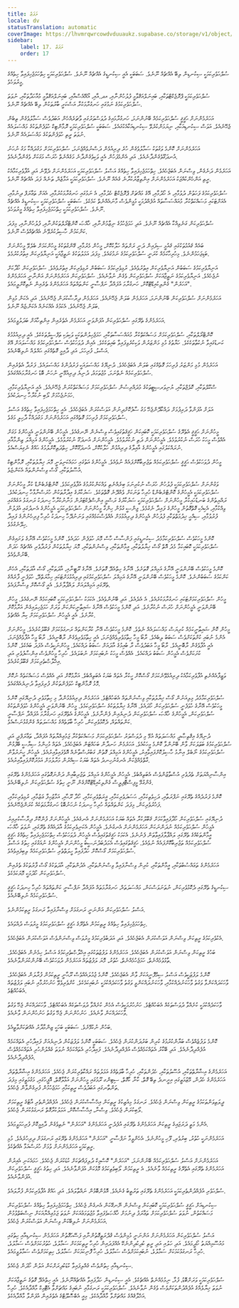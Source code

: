```yaml
---
title: ލަޕަޒް
locale: dv
statusTranslation: automatic
coverImage: https://lhvmrqwrcowdvduuaukz.supabase.co/storage/v1/object/public/strapi-uploads/small_cover-educacion-fundamental.webp-2d51a7828a2b1309555be27f7e2a61a0.webp
sidebar:
    label: 17. ލަޕަޒް
    order: 17
---
```

ސުލްޙަވެރިކަމަކީ ސިކުނޑިން ލިބޭ އެއްޗެއް ނޫނެވެ. ސަބަބަކީ އެއީ ސިކުނޑީގެ އެއްޗެއް ނޫނެވެ. ސުލްޙަވެރިކަމަކީ ހިތްހަމަޖެހިފައިވާ ހިތެއްގެ މީރުވަހެވެ.

ސުލްޙަވެރިކަމަކީ ޕްރޮޖެކްޓްތަކާއި، ބައިނަލްއަޤްވާމީ ފުލުހުންނާއި، އދ.އާއި، އޯއޭއެސްއާއި، ބައިނަލްއަޤްވާމީ މުއާހަދާތަކާއި، ނުވަތަ ސުލްޙަވެރިކަމުގެ ނަމުގައި ހަނގުރާމަކުރާ އަސްކަރީ ބާރުތަކުން ލިބޭ އެއްޗެއް ނޫނެވެ.

އަހަރެމެންނަށް ޙަޤީޤީ ސުލްޙަވެރިކަމެއް ބޭނުންނަމަ، ހަނގުރާމައިގެ ދުވަސްވަރުގައި ވާޗަރެއްހެން އަބަދުވެސް ސަމާލުވެގެން ތިބެން ޖެހޭނެއެވެ. އަވަސް ސިކުނޑިއަކާއި، ނިޔަމަންކުރެވޭ ސިކުނޑިއަކާއެކުގައެވެ. ސަބަބަކީ ސުލްޙަވެރިކަމަކީ ރޮމާންޓިކް ހުވަފެންތަކުގެ މައްސަލައެއް ނުވަތަ ރީތި ހުވަފެންތަކުގެ މައްސަލައެއް ނޫނެވެ.

އަހަރެމެންނަށް ކޮންމެ ވަގުތަކު ސަމާލުވެގެން ހުރެ ދިރިއުޅެން ދަސްނުވެއްޖެނަމަ، ސުލްޙަވެރިކަމަށް މަގުދައްކާ މަގު ނުހަނު އުނދަގޫވެގެންދާނެއެވެ. އަދި އެންމެފަހުން އެއީ ވަކިވެގެންދާނެ މަގެއްނެތް ހުރަސް މަގަކަށް ވެގެންދާނެއެވެ.

އަހަރެމެން ދަނެގެން، ވިސްނަން އެބަޖެހެއެވެ. ހިތްހަމަޖެހިފައިވާ ހިތެއްގެ އަސްލު ސުލްޙަވެރިކަމަކީ އަހަރެމެންނަށް ދެވޭނެ އަދި އުފާވެރިކަމާއެކު ރީތި އަންހެންކުއްޖަކު އަހަރެމެންނަށް އިންތިޒާރުކުރާނެ ގެއެއް ނޫނެވެ. ސުލްޙަވެރިކަމަކީ އަމާޒެއް، ތަނެއް ފަދަ އެއްޗެއް ނޫނެވެ.

ސުލްޙަވެރިކަމުގެ ފަހަތުން ދުވުމާއި، އެ ހޯދުމާއި، އޭގެ މައްޗަށް ޕްރޮޖެކްޓް ހެދުމާއި، އެ ނަމުގައި ހަނގުރާމަކުރުމާއި، އެއަށް ތަޢާރަފް ދިނުމާއި، އެއަށްޓަކައި މަސައްކަތްކުރާ މުއައްސަސާތައް އުފެއްދުމަކީ މުޅީންވެސް މާނައެއްނެތް ކަމެކެވެ. ސަބަބަކީ ސުލްޙަވެރިކަމަކީ ސިކުނޑީގެ އެއްޗެއް ނޫނެވެ. ސުލްޙަވެރިކަމަކީ ހިތްހަމަޖެހިފައިވާ ހިތެއްގެ މީރުވަހެވެ.

ސުލްޙަވެރިކަން ގަނެވިއްކާ އެއްޗެއް ނޫނެވެ. އަދި ހަމަޖެހުމުގެ ނިޒާމުންނާއި، ޚާއްޞަ ކޮންޓްރޯލްތަކުންނާއި، ފުލުހުންނާއި، މިފަދަ ކަންކަމުން ހާސިލުކުރެވޭނެ އެއްޗެއްވެސް ނޫނެވެ.

ބައެއް ޤައުމުތަކުގައި ޤައުމީ ސިފައިން ދަނީ ރަށްތައް ހަލާކުކޮށް، މީހުން މެރުމާއި، ގޭންގުތަކުގެ މީހުންކަމަށް ބެލެވޭ މީހުންނަށް ބަޑިޖަހަމުންނެވެ. މިހުރިހާކަމެއް ކުރަނީ ސުލްޙަވެރިކަމުގެ ނަމުގައެވެ. މިފަދަ އަމަލުތަކުގެ ނަތީޖާއަކީ އަނިޔާވެރިކަން އިތުރުކުރުމެވެ.

އަނިޔާވެރިކަމުގެ ސަބަބުން އަނިޔާވެރިކަން އިތުރުވެއެވެ. ރުޅިވެރިކަމުގެ ސަބަބުން ރުޅިވެރިކަން އިތުރުވެއެވެ. ސުލްޙަވެރިކަން ހޯދާކަށް ނުޖެހެއެވެ. އަނިޔާވެރިކަމުގެ ނަތީޖާއަކަށް ސުލްޙަވެރިކަން ވެގެން ނުވާނެއެވެ. ސުލްޙަވެރިކަން އަހަރެމެންނަށް އަންނާނީ އަހަރެމެންގެ "އަހަރެން" ގެންލިކުއިޑޭޓްކޮށް، ހަނގުރާމަ އުފައްދާ ނަފްސާނީ ކަންތައްތައް އަހަރެމެންގެ ތެރެއިން ނެތިކޮށްލީމައެވެ.

އަހަރެމެންނަށް ސުލްޙަވެރިކަން ބޭނުންނަމަ، އަހަރެމެން ބަލަން ޖެހޭނެއެވެ. އަހަރެމެން ދިރާސާކުރަން ޖެހޭނެއެވެ. އަދި އެކަން މުޅިން ބަލަން ޖެހޭނެއެވެ. އެކަމުގެ އެއްކަނެއް އެކަންޏެއް ނޫނެވެ.

އަހަރެމެންގެ ތެރޭގައި ސުލްޙަވެރިކަން އުފަންވަނީ އަހަރެމެން އެތެރެއިން އިންތިހާއަށް ބަދަލުވީމައެވެ.

ކޮންޓްރޯލްތަކާއި، ސުލްޙަވެރިކަމަށް މަސައްކަތްކުރާ މުއައްސަސާތަކާއި، ހަމަޖެހިލުންތަކަކީ ވަކިވަކި ތަފްސީލްތަކެކެވެ. އެއީ ދިރިއުޅުމުގެ ކަނޑުގައިވާ ނުކުތާތަކެކެވެ. ހަޔާތުގެ މުޅި މަންޒަރުން ވަކިކުރެވިފައިވާ ބައިތަކެކެވެ. އެއިން ދުވަހަކުވެސް ސުލްޙަވެރިކަމުގެ މައްސަލައަށް އޭގެ އަސްލު، ފުރިހަމަ، އަދި ދާއިމީ ގޮތެއްގައި ޙައްލެއް ނުލިބޭނެއެވެ.

އަހަރެމެން މުޅި މަންޒަރު ފުރިހަމަ ގޮތެއްގައި ބަލަން އެބަޖެހެއެވެ. ދުނިޔޭގެ މައްސަލައަކީ ފަރުދުންގެ މައްސަލައެވެ. ފަރުދާ އެތެރެއިން ސުލްޙަވެރިކަމެއް ނެތްނަމަ، މުޖުތަމަޢު، ދުނިޔެ ދިރިއުޅޭނީ ނުހަނު ބޮޑު ހަނގުރާމައެއްގައެވެ.

ސްކޫލްތަކާއި، ކޮލެޖްތަކާއި، ޔުނިވަރސިޓީތަކުގެ މުދައްރިސުން ސުލްޙަވެރިކަމަށް މަސައްކަތްކުރަން ޖެހޭނެއެވެ. އެއީ އަނިޔާވެރިކަމާއި، ހަމަނުޖެހުމަށް ލޯބި ނުކުރާހާ ހިނދަކުއެވެ.

އަލަށް އުފަންވާ ދަރިފުޅަށް ދައްކާދޭންޖެހޭ މަގު ސާފުކޮށްދިނުން އަވަސްކުރަން އެބަޖެހެއެވެ. އެއީ ހިތްހަމަޖެހިފައިވާ ހިތެއްގެ އަސްލު ސުލްޙަވެރިކަމަށް ފުރިހަމަ ގޮތެއްގައި އަހަރެމެންނަށް މަގުދައްކާ ދާހިލީ މަގެވެ.

މީހުންނަށް ޙަޤީޤީ އެތެރޭގެ ސުލްޙަވެރިކަމަކީ ކޮބައިކަން ހަޤީޤަތުގައިވެސް ވިސްނެން ނޭނގެއެވެ. އެމީހުން ބޭނުންވަނީ އެމީހުންގެ މަގަށް އެއްވެސް މީހަކު ހުރަސް ނުކުރުވުމެވެ. އެމީހުންނަށް ދަތި ނުކުރުވުމެވެ. އެމީހުންނަށް އުނދަގޫ ނުކުރުވުމެވެ. އެމީހުންގެ އަމިއްލަ ޒިންމާއާއި ނުރައްކަލުގައި އެމީހުންގެ އާއިލާގެ ދިރިއުޅުން ހަލާކުކޮށް، އުނދަގޫކޮށް، ހިތްދަތިކޮށްލުމުގެ ޙައްޤު ނެގިޔަސްއެވެ.

މީހުން ދުވަހަކުވެސް ޙަޤީޤީ ސުލްޙަވެރިކަމެއް ތަޖުރިބާކޮށްފައެއް ނުވެއެވެ. އެމީހުންގެ އަތުގައި ހަމައެކަނިވަނީ މޮޔަ ޚިޔާލުތަކާއި، ރޮމާންޓިކް އުސޫލުތަކާއި، ގޯސް ވިސްނުންތައް އެކަންޏެވެ.

ވަގުންނަށް ސުލްޙަވެރިކަމަކީ ފުލުހުން ހުރަސް ނުކުރިނަމަ ބިރެއްނެތި ވައްކަންކުރުމުގެ އުފާވެރިކަމެވެ. ކޮންޓްރެބެންޑް ކުރާ މީހުންނަށް ސުލްޙަވެރިކަމަކީ އެމީހުންގެ ކޮންޓްރެބެންޑް ހުރިހާ ތަނަކަށް ވެއްދޭނެ ގޮތްތަކެވެ. ސަރުކާރުގެ އިދާރާތަކުން ހުރަސްނާޅާހާ ހިނދަކުއެވެ. ރައްޔިތުންގެ ބަނޑުހައިކުރާ މީހުންނަށް ސުލްޙަވެރިކަމަކީ ސަރުކާރުގެ ރަސްމީ އިންސްޕެކްޓަރުން މަނާނުކުރާހާ ހިނދަކު ރަނގަޅު އަގެއްގައި ވިއްކުމާއި، އެކިއެކި ގޮތްގޮތުން މީހުންގެ ފައިދާ ނެގުމެވެ. ޖިންސީ ގުޅުން ހިންގާ މީހުންނަށް ސުލްޙަވެރިކަމަކީ އެމީހުންގެ އެނދުގައި އުފަލުން ފުރުވުމާއި، ސިއްޙީ ޚިދުމަތްތަކާއި ފުލުހުން އެމީހުންގެ ދިރިއުޅުމަށް އެއްވެސްކަމެއްގައި ވަނަނުދޭހާ ހިނދަކު ހުރިހާ ފިރިހެނުންގެ ފައިދާ ހިލޭނެގުމެވެ.

ކޮންމެ މީހަކުވެސް ސުލްޙަވެރިކަމާމެދު ސިކުނޑީގައި ފަންސާސް ހާސް މޮޔަ ހުވަފެން ހަދައެވެ. ކޮންމެ މީހަކުވެސް އޭނާގެ ވަށައިގެން ސުލްޙަވެރިކަމަކީ ކޮބައިކަމާ މެދު އޮތް ގޯސް ޚިޔާލުތަކާއި، އީމާންތަކާއި، ވިސްނުންތަކާއި، މޮޔަ ޚިޔާލުތަކުން ފަރުދާވެރި އެއްޗެއް ހަދަން ބޭނުންވެއެވެ.

ކޮންމެ މީހަކުވެސް ބޭނުންވަނީ އޭނާގެ އަމިއްލަ ގޮތަށެވެ. އޭނާގެ ހިތްއެދޭ ގޮތަށެވެ. އޭނާގެ ރޫޓީނާއި، އާދަތަކާއި، ގޯސް އާދަތަކާއި، އެހެން ކަންކަމުގެ ސަބަބުންނެވެ. ކޮންމެ މީހަކުވެސް ބޭނުންވަނީ އޭނާގެ އަމިއްލަ ސުލްޙަވެރިކަމުގައި ދިރިއުޅުމަށްޓަކައި ހިމާޔަތްދޭ، ހުވަފެނީ ފާރެއްގެ ތެރޭގައި އަމިއްލައަށް ލައްޕާލާށެވެ. އެއީ ގޯސްކޮށް ވިސްނާފައެވެ.

މީހުން ސުލްޙަވެރިކަމަށްޓަކައި ހަނގުރާމަކުރެއެވެ. އެ އެދެއެވެ. އަދި ބޭނުންވެއެވެ. އެކަމަކު ސުލްޙަވެރިކަމަކީ ކޮބައިކަމެއް ނޭނގެއެވެ. މީހުން ބޭނުންވަނީ އެމީހުންނަށް ހުރަސް ނުކުރާށެވެ. އަދި ކޮންމެ މީހަކުވެސް އޭނާގެ ޝައިޠާނީކަންކަން ވަރަށް ހަމަޖެހިލައިގެން އަރާމުކޮށް ކުރާށެވެ. އެއީ އެމީހުން ސުލްޙަވެރިކަމަށް ކިޔާ އެއްޗެވެ.

މީހުން ކޮން ޝައިޠާނީކަމެއް ކުރިޔަސް މައްސަލައެއް ނެތެވެ. ކޮންމެ މީހަކުވެސް އޭނާ ކުރާކަންތައް ރަނގަޅުކަމަށް ޤަބޫލުކުރެއެވެ. މީހުންނަށް އެންމެ ނުބައި ކުށްތަކަށްވެސް ސަބަބު ލިބެއެވެ. ރާބޯ މީހާ ހިތާމަވެރިވެއްޖެނަމަ، އެއީ ހިތާމަވެރިވެގެން ރާބޮނީއެވެ. ރާބޯ މީހާ އުފާވެއްޖެނަމަ، އެއީ އުފާވެގެން ރާބޮނީއެވެ. ރާބޯ މީހާ އަބަދުވެސް ރާ ބުއިމުގެ އާދައަށް ސަބަބު ދައްކައެވެ. މީހުންނަކީވެސް އެފަދަ ބައެކެވެ. ކޮންމެ ކުށަކަށްވެސް އެމީހުން ސަބަބު ދައްކައެވެ. އެއްވެސް މީހަކު ނުބައިކަމަށް ނުބަލައެވެ. ހުރިހާ މީހުންވެސް އިންސާފުވެރި އަދި އިޚްލާޞްތެރިކަމަށް ޤަބޫލުކުރެއެވެ.

ވަޒީފާއެއްނެތި އުފާވެރިކަމާއެކު ދިރިއުޅެވޭނެކަމަށް ގޯސްކޮށް ހީކުރާ އެތައް ބަޔަކު އެބަތިއްބެވެ. އަރާމުކޮށް އަދި އެއްވެސް މަސައްކަތެއް ނުކޮށް މޮޅު ރޮމާންޓިކް ހުވަފެންތަކުން ފުރިފައިވާ ދުނިޔެއެއްގައެވެ.

ސުލްޙަވެރިކަމާމެދު މިލިއަނުން ގޯސް ޚިޔާލުތަކާއި ވިސްނުންތައް އެބަހުއްޓެވެ. އަހަރެމެން ދިރިއުޅެމުންދާ މި ހިތާމަވެރި ދުނިޔޭގައި ކޮންމެ މީހަކުވެސް އޭނާގެ ހުވަފެނީ ސުލްޙަވެރިކަން ހޯދައެވެ. އޭނާގެ ޚިޔާލުތަކުގެ ސުލްޙަވެރިކަމެވެ. މީހުން ބޭނުންވަނީ އެމީހުންގެ ހުވަފެންތަކުގެ ސުލްޙަވެރިކަން، އެމީހުންގެ ޚާއްޞަ ސުލްޙަވެރިކަން ދުނިޔެއިން ފެންނާށެވެ. އެމީހުންގެ އެތެރޭގައި ހަނގުރާމަ އުފައްދާ ނަފްސާނީ ކަންތައްތައް، ދެކޮޅުވެރިކަން، ހުރިހާ ބާވަތެއްގެ މައްސަލަތައް ގެންގުޅުނަސްއެވެ.

ދުނިޔޭގެ އިޤްތިޞާދީ މައްސަލަތައް އުޅޭ މި ދުވަސްވަރު ސުލްޙަވެރިކަމަށް މަސައްކަތްކުރާ ޖަމުޢިއްޔާތައް އުފައްދާ، ތަޢާރަފްދީ އަދި ސުލްޙަވެރިކަމުގެ ބަޠަލަކަށް ވާން ބޭނުންވާ ކޮންމެ މީހަކުއެވެ. އަހަރެމެން ހަނދާން ބަހައްޓަން އެބަޖެހެއެވެ. އެތައް މުހިންމު ސިޔާސީ ބޭފުޅުން ސުލްޙަވެރިކަމުގެ ނޯބެލް އިނާމު ހާސިލުކޮށްފައިވާއިރު، އެމީހުންގެ އަމިއްލަ ގޮތުން ގަބުރުސްތާނެއް އޮވެފައިވާއިރުއެވެ. އެމީހުން ހީނަރުވާން ގާތްވެއްޖެކަން އެނގުނުހިނދު އެތައް ބަޔަކު ސިއްރުން މަރާލުމަށް އަމުރުކޮށްފައިވާއިރުއެވެ.

އިންސާނިއްޔަތަށް ތެދުވެރި އުސްތާޒުންވެސް އެބަތިއްބެވެ. އެމީހުން އެމީހުންގެ އަމިއްލަ ތަޖުރިބާއިން ދަންނަގޮތުގައި އަހަރެމެންގެ ތެރޭގައި ގެންގުޅޭ މީފިސްޓޮފިލީސް ގެންލިކުއިޑޭޓްކޮށްގެން ނޫނީ ހިތުގެ ސުލްޙަވެރިކަން ނުލިބޭނެއެވެ.

ކޮންމެ ފަރުދެއްގެ ތެރޭގައި ނަފްރަތާއި، ދަހިވެތިކަމާއި، ޙަސަދަވެރިކަމާއި، ޣީރަތްވެރިކަމާއި، ހޯދާ ރޫޙާއި، އަމާޒުހިފާ ޢަޒުމާއި، ރުޅިވެރިކަމާއި، ފަޚުރުވެރިކަން، މިފަދަ ކަންތައްތައް ހުރިހާ ހިނދަކު ނުހަނުބޮޑު ހަނގުރާމަތަކެއް ކުރަންޖެހޭނެއެވެ.

ދުނިޔޭގައި ސުލްޙަވެރިކަން ހޯދާފައިވާކަމަށް ޤަބޫލުކުރާ އެތައް ބަޔަކު އަހަރެމެންނަށް އެނގެއެވެ. އެމީހުންނަށް ފުންކޮށް ދިރާސާކުރިއިރު އެމީހުން ސުލްޙަވެރިކަމެއް ނުދަންނަކަން އަހަރެމެންނަށް އެނގުނެވެ. އެމީހުން އެކަނިވެރިކަމުގެ އާދައެއްގެ ތެރޭގައި، ނުވަތަ ޚާއްޞަ އީމާންތަކެއްގެ ތެރޭގައި ލައްޕާލާފައިވާތަން ފެނުނެވެ. އެކަމަކު ހަޤީޤަތުގައިވެސް އެމީހުން ދުވަހަކުވެސް ހިތްހަމަޖެހިފައިވާ ހިތެއްގެ ޙަޤީޤީ ސުލްޙަވެރިކަމެއް ތަޖުރިބާކޮށްފައެއް ނުވެއެވެ. ހަޤީޤަތުގައިވެސް އެމަދުބަދުނަސީބު މީހުންނަށް އެމީހުންގެ ނުއަގުގައި ހިތުގެ އަސްލު ސުލްޙަވެރިކަމަށް ގޯސްކޮށް ހަދާފައިވާ ހީލަތްތެރި ސުލްޙަވެރިކަމެއް ލިބިފައިވެއެވެ.

އަހަރެމެންގެ ތަޢައްސުބުތަކާއި، އީމާންތަކާއި، ކުރިން ވިސްނާފައިވާ ވިސްނުންތަކާއި، އެދުންތަކާއި، އާދަތަކުގެ ގޯސް ފާރުތަކުގެ ތެރެއިން ސުލްޙަވެރިކަން ހޯދުމަކީ މޮޔަކަމެކެވެ.

ސިކުނޑީގެ ތެރޭގައި ދެކޮޅުވެރިކަން، ނުތަނަވަސްކަން، މައްސަލަތައް، ހަނގުރާމަތައް އުފައްދާ ނަފްސާނީ ކަންތައްތައް ހުރިހާ ހިނދަކު ޙަޤީޤީ ސުލްޙަވެރިކަމެއް ނުލިބޭނެއެވެ.

އަސްލު ސުލްޙަވެރިކަން އަންނަނީ ރަނގަޅަށް ވިސްނާފައިވާ ރަނގަޅު ރީތިކަމުންނެވެ.

ހިތްހަމަޖެހިފައިވާ ހިތެއްގެ ރީތިކަމުން އެތެރޭގެ ޙަޤީޤީ ސުލްޙަވެރިކަމުގެ މީރުވަސް ދުއްވައެވެ.

އެކުވެރިކަމުގެ ރީތިކަން ވިސްނަން އަވަސްކުރަން އެބަޖެހެއެވެ. އަދި އަދަބުވެރިކަމުގެ މީރުވަސް ވިސްނަންވެސް އަވަސްކުރަން އެބަޖެހެއެވެ.

ބަހުގެ ރީތިކަން ވިސްނަން އަވަސްކުރަން އެބަޖެހެއެވެ. އަހަރެމެންގެ ލަފުޒުތަކުގައި އިޚްލާޞްތެރިކަމުގެ އަސްލު ހިމެނެން އެބަޖެހެއެވެ. ތާޅުވުމެއްނެތް، ހަމަޖެހުމެއްނެތް، ހުތުރު، މޮޔަ ލަފުޒުތައް އަހަރެމެން ދުވަހަކުވެސް ބޭނުންކުރަންވާނެއެވެ.

ކޮންމެ ލަފުޒަކީވެސް އަސްލު ސިމްފޮނީއަކަށް ވާން އެބަޖެހެއެވެ. ކޮންމެ ޖުމުލައެއްވެސް ރޫޙާނީ ރީތިކަމުން ފުރާލަން އެބަޖެހެއެވެ. ވާހަކަދައްކަންވާ ވަގުތު ވާހަކަނުދެއްކުމާއި، ވާހަކަނުދައްކަންވީ ވަގުތު ވާހަކަދެއްކުމަކީ ނުބައިކަމެކެވެ. ކުށްވެރިވެވޭ ހަނުހުރުމާއި ނުބައި ލަފުޒުތައް އެބަހުއްޓެވެ.

ވާހަކަދެއްކުމަކީ ކުށެއްވާ ދުވަސްތަކެއް އެބަހުއްޓެވެ. ހަނުހުރުމަކީވެސް އެހެން ކުށެއްވާ ދުވަސްތަކެއް އެބަހުއްޓެވެ. ވާހަކަދައްކަން ޖެހޭ ވަގުތު ވާހަކަދައްކަން ވާނެއެވެ. ހަނުހުންނަން ޖެހޭ ވަގުތު ހަނުހުންނަން ވާނެއެވެ.

ބަހުން ނުކުޅޭށެވެ. ސަބަބަކީ ބަހަކީ ޒިންމާދާރު އެއްޗަކަށްވާތީއެވެ.

ކޮންމެ ލަފުޒެއްވެސް ބަޔާންކުރުމުގެ ކުރިން ބަރުދަންކުރަން ޖެހެއެވެ. ސަބަބަކީ ކޮންމެ ލަފުޒަކުން ދުނިޔެއަށް ފައިދާހުރި އެތައްކަމެއް އުފެއްދިދާނެއެވެ. އަދި ބޭކާރު އެތައްކަމެއްވެސް އުފެއްދިދާނެއެވެ. ފައިދާހުރި އެތައްކަމެއް ނުވަތަ ގެއްލުންހުރި އެތައްކަމެއްވެސް އުފެއްދިދާނެއެވެ.

އަހަރެމެންގެ އިޝާރާތްތަކާއި، އުސޫލުތަކާއި، ހެދުންތަކާއި، ހުރިހާ ބާވަތެއްގެ އަމަލުތައް ރައްކާތެރިކުރަން ޖެހެއެވެ. އަހަރެމެންގެ އިޝާރާތްތައް، އަހަރެމެންގެ ހެދުން، މޭޒުމަތީގައި އިށީނދެ ތިބޭ ގޮތް، ކާނާ ކާގޮތް، ސިޓިންގ ރޫމުގައި މީހުންނަށް އަޅާލާގޮތް، އޮފީހުގައި، މަގުމަތީގައި މިފަދަ ތަންތާނގައި އަބަދުވެސް ރީތިކަމާއި ހަމަޖެހުމުން ފުރިގެންވާން ޖެހެއެވެ.

ދީލަތިވަންތަކަމުގެ ރީތިކަން ވިސްނަން ޖެހެއެވެ. ރަނގަޅު މިއުޒިކުގެ ރީތިކަން އިޙްސާސްކުރަން ޖެހެއެވެ. އުފެއްދުންތެރި އާޓުގެ ރީތިކަމަށް ލޯބިކުރަން ޖެހެއެވެ. ވިސްނާ، އިޙްސާސްކޮށް، އަމަލުކުރާގޮތް ރަނގަޅުކުރަން ޖެހެއެވެ.

އެންމެ މަތީ ދަރަޖައިގެ ރީތިކަން އަހަރެމެންގެ ތެރޭގައި އުފެދެނީ އަހަރެމެންގެ "އަހަރެން" ނެތިވެގެން ދާއިމީކޮށް ފުރިހަމަވީމައެވެ.

އަހަރެމެންނަކީ ހުތުރު، ބިރުވެރި، ފޫހި މީހުންނެވެ. އެހެންވީމާ ނަފްސާނީ "އަހަރެން" އަހަރެމެންގެ ތެރޭގައި ރަނގަޅަށް ދިރިހުރެއެވެ. މުޅި ރީތިކަމަކީ އަހަރެމެންނަށް ވުމަށް ހުރަސްއަޅާ އެއްޗެކެވެ.

އަހަރެމެންނަށް އަސްލު ސުލްޙަވެރިކަމެއް ބޭނުންނަމަ، "އަހަރެން" ކޮސްމިކް ދުލިފައްޗަކަށް ކުޑަކުރަން ޖެހެއެވެ. ހަމައެކަނި އެއިރުން އަހަރެމެންގެ ތެރޭގައި އެތެރޭގެ ރީތިކަމެއް ވާނެއެވެ. އެ ރީތިކަމުން ލޯބިވެތިކަމުގެ މޮޅުކަން އުފަންވާނެއެވެ. އަދި ހިތުގެ ޙަޤީޤީ ސުލްޙަވެރިކަން އުފަންވާނެއެވެ.

ސުލްޙަވެރި އުފެއްދުންތެރިކަމަކީ އަހަރެމެންގެ ތެރޭގައި ތަރުތީބު ގެނެއެވެ. އޮޅުންބޮޅުން ނައްތާލައެވެ. އަދި ޙައްޤު އުފާވެރިކަމުން ފުރާލައެވެ.

ސިކުނޑިއަށް ޙަޤީޤީ ސުލްޙަވެރިކަމަކީ ކޮބައިކަން ވިސްނެން ނޭނގޭކަން އެނގެން ޖެހެއެވެ. ހިތްހަމަޖެހިފައިވާ ހިތެއްގެ ސުލްޙަވެރިކަން މަސައްކަތުން، ނުވަތަ ސުލްޙަވެރިކަމަށް ތަޢާރަފު ދިނުމަށް ޚާއްޞަވެފައިވާ މުޖުތަމަޢުއަކަށް ނުވަތަ ޖަމުޢިއްޔާއަކަށް ނިސްބަތްވުމުން އަހަރެމެންނަށް ނުލިބޭކަން ވިސްނަން އަވަސްކުރަން ޖެހެއެވެ.

އަސްލު ސުލްޙަވެރިކަން އަހަރެމެންނަށް އަންނަނީ މުޅިންވެސް ޤުދްރަތީގޮތުންނާއި ފަސޭހަގޮތުން އަހަރެމެން ސިކުނޑިއާއި ހިތުގައި މައުސޫމިއްޔަތު ހޯދީމައެވެ. އަދި ހަލުއި އަދި ރީތި ކުދިކުދިންނެކޭ އެއްފަދައިން ހުރިހާ ރީތިކަމަކަށް ސަމާލުވެ، ހުތުރުކަމަށްވެސް ސަމާލުވެ، ހުރިހާ ރަނގަޅުކަމަކަށް ސަމާލުވެ، ނުބައިކަމަށްވެސް ސަމާލުވެ، ހުރިހާ ފޮނިކަމަކަށް ސަމާލުވެ، ހިތިކަމަށްވެސް ސަމާލުވީމައެވެ.

ސިކުނޑިއާއި ހިތުންވެސް ގެއްލިފައިވާ ކުޑަކުދިރަށްކަން އަލުން ހޯދަން ޖެހެއެވެ.

ސުލްޙަވެރިކަމަކީ ވަރަށްބޮޑު، ފުޅާ، ނިމުމެއްނެތް އެއްޗެކެވެ. އެއީ ސިކުނޑިން ހަދާފައިވާ އެއްޗެއްނޫނެވެ. އެއީ ހިތްއެދޭ ގޮތުގެ ނަތީޖާއަކަށް ނުވަތަ ޚިޔާލެއްގެ އުފެއްދުންތަކަށްވެސް ވެގެން ނުވާނެއެވެ. ސުލްޙަވެރިކަމަކީ ރަނގަޅާއި ނުބައިގެ މައްޗަށްވާ އެޓޮމިކް މާއްދާއެކެވެ. ހުރިހާ އަޚްލާޤެއްގެ މައްޗަށްވާ މާއްދާއެކެވެ. މިއީ އެބްސޮލޫޓްގެ އެތެރެއިން އުފަންވާ މާއްދާއެކެވެ.


